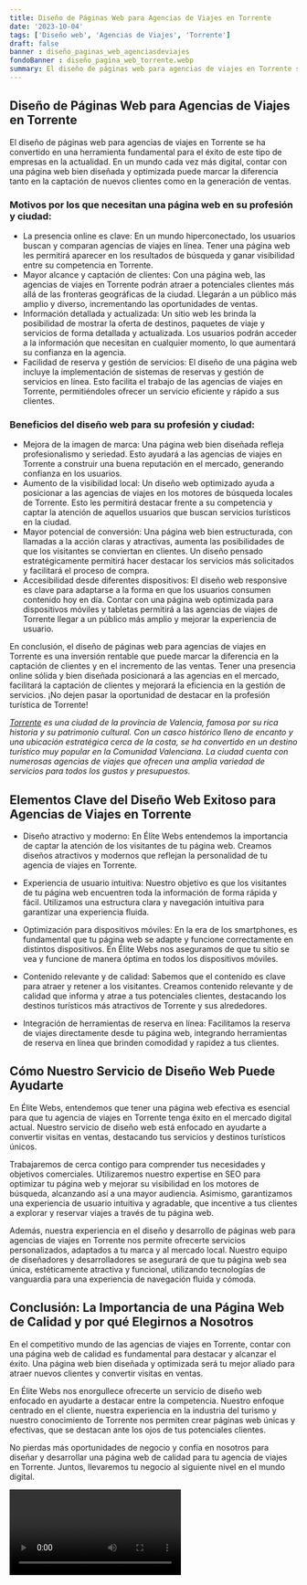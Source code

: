 ```yaml
---
title: Diseño de Páginas Web para Agencias de Viajes en Torrente
date: '2023-10-04'
tags: ['Diseño web', 'Agencias de Viajes', 'Torrente']
draft: false
banner : diseño_paginas_web_agenciasdeviajes
fondoBanner : diseño_pagina_web_torrente.webp
summary: El diseño de páginas web para agencias de viajes en Torrente se ha convertido en una herramienta fundamental para el éxito de este tipo de empresas en la actualidad. En un mundo cada vez más digital, contar con una página web bien diseñada y optimizada puede marcar la diferencia tanto en la captación de nuevos clientes como en la generación de ventas.
---
```


## Diseño de Páginas Web para Agencias de Viajes en Torrente

El diseño de páginas web para agencias de viajes en Torrente se ha convertido en una herramienta fundamental para el éxito de este tipo de empresas en la actualidad. En un mundo cada vez más digital, contar con una página web bien diseñada y optimizada puede marcar la diferencia tanto en la captación de nuevos clientes como en la generación de ventas.

### Motivos por los que necesitan una página web en su profesión y ciudad:

- La presencia online es clave: En un mundo hiperconectado, los usuarios buscan y comparan agencias de viajes en línea. Tener una página web les permitirá aparecer en los resultados de búsqueda y ganar visibilidad entre su competencia en Torrente.
- Mayor alcance y captación de clientes: Con una página web, las agencias de viajes en Torrente podrán atraer a potenciales clientes más allá de las fronteras geográficas de la ciudad. Llegarán a un público más amplio y diverso, incrementando las oportunidades de ventas.
- Información detallada y actualizada: Un sitio web les brinda la posibilidad de mostrar la oferta de destinos, paquetes de viaje y servicios de forma detallada y actualizada. Los usuarios podrán acceder a la información que necesitan en cualquier momento, lo que aumentará su confianza en la agencia.
- Facilidad de reserva y gestión de servicios: El diseño de una página web incluye la implementación de sistemas de reservas y gestión de servicios en línea. Esto facilita el trabajo de las agencias de viajes en Torrente, permitiéndoles ofrecer un servicio eficiente y rápido a sus clientes.

### Beneficios del diseño web para su profesión y ciudad:

- Mejora de la imagen de marca: Una página web bien diseñada refleja profesionalismo y seriedad. Esto ayudará a las agencias de viajes en Torrente a construir una buena reputación en el mercado, generando confianza en los usuarios.
- Aumento de la visibilidad local: Un diseño web optimizado ayuda a posicionar a las agencias de viajes en los motores de búsqueda locales de Torrente. Esto les permitirá destacar frente a su competencia y captar la atención de aquellos usuarios que buscan servicios turísticos en la ciudad.
- Mayor potencial de conversión: Una página web bien estructurada, con llamadas a la acción claras y atractivas, aumenta las posibilidades de que los visitantes se conviertan en clientes. Un diseño pensado estratégicamente permitirá hacer destacar los servicios más solicitados y facilitará el proceso de compra.
- Accesibilidad desde diferentes dispositivos: El diseño web responsive es clave para adaptarse a la forma en que los usuarios consumen contenido hoy en día. Contar con una página web optimizada para dispositivos móviles y tabletas permitirá a las agencias de viajes de Torrente llegar a un público más amplio y mejorar la experiencia de usuario.

En conclusión, el diseño de páginas web para agencias de viajes en Torrente es una inversión rentable que puede marcar la diferencia en la captación de clientes y en el incremento de las ventas. Tener una presencia online sólida y bien diseñada posicionará a las agencias en el mercado, facilitará la captación de clientes y mejorará la eficiencia en la gestión de servicios. ¡No dejen pasar la oportunidad de destacar en la profesión turística de Torrente!

*[Torrente](https://es.wikipedia.org/wiki/Torrente) es una ciudad de la provincia de Valencia, famosa por su rica historia y su patrimonio cultural. Con un casco histórico lleno de encanto y una ubicación estratégica cerca de la costa, se ha convertido en un destino turístico muy popular en la Comunidad Valenciana. La ciudad cuenta con numerosas agencias de viajes que ofrecen una amplia variedad de servicios para todos los gustos y presupuestos.*

<GifSeo />

<Cta />

## Elementos Clave del Diseño Web Exitoso para Agencias de Viajes en Torrente

- Diseño atractivo y moderno: En Élite Webs entendemos la importancia de captar la atención de los visitantes de tu página web. Creamos diseños atractivos y modernos que reflejan la personalidad de tu agencia de viajes en Torrente.

- Experiencia de usuario intuitiva: Nuestro objetivo es que los visitantes de tu página web encuentren toda la información de forma rápida y fácil. Utilizamos una estructura clara y navegación intuitiva para garantizar una experiencia fluida.

- Optimización para dispositivos móviles: En la era de los smartphones, es fundamental que tu página web se adapte y funcione correctamente en distintos dispositivos. En Élite Webs nos aseguramos de que tu sitio se vea y funcione de manera óptima en todos los dispositivos móviles.

- Contenido relevante y de calidad: Sabemos que el contenido es clave para atraer y retener a los visitantes. Creamos contenido relevante y de calidad que informa y atrae a tus potenciales clientes, destacando los destinos turísticos más atractivos de Torrente y sus alrededores.

- Integración de herramientas de reserva en línea: Facilitamos la reserva de viajes directamente desde tu página web, integrando herramientas de reserva en línea que brinden comodidad y rapidez a tus clientes.

## Cómo Nuestro Servicio de Diseño Web Puede Ayudarte

En Élite Webs, entendemos que tener una página web efectiva es esencial para que tu agencia de viajes en Torrente tenga éxito en el mercado digital actual. Nuestro servicio de diseño web está enfocado en ayudarte a convertir visitas en ventas, destacando tus servicios y destinos turísticos únicos.

Trabajaremos de cerca contigo para comprender tus necesidades y objetivos comerciales. Utilizaremos nuestro expertise en SEO para optimizar tu página web y mejorar su visibilidad en los motores de búsqueda, alcanzando así a una mayor audiencia. Asimismo, garantizamos una experiencia de usuario intuitiva y agradable, que incentive a tus clientes a explorar y reservar viajes a través de tu página web.

Además, nuestra experiencia en el diseño y desarrollo de páginas web para agencias de viajes en Torrente nos permite ofrecerte servicios personalizados, adaptados a tu marca y al mercado local. Nuestro equipo de diseñadores y desarrolladores se asegurará de que tu página web sea única, estéticamente atractiva y funcional, utilizando tecnologías de vanguardia para una experiencia de navegación fluida y cómoda.

## Conclusión: La Importancia de una Página Web de Calidad y por qué Elegirnos a Nosotros

En el competitivo mundo de las agencias de viajes en Torrente, contar con una página web de calidad es fundamental para destacar y alcanzar el éxito. Una página web bien diseñada y optimizada será tu mejor aliado para atraer nuevos clientes y convertir visitas en ventas.

En Élite Webs nos enorgullece ofrecerte un servicio de diseño web enfocado en ayudarte a destacar entre la competencia. Nuestro enfoque centrado en el cliente, nuestra experiencia en la industria del turismo y nuestro conocimiento de Torrente nos permiten crear páginas web únicas y efectivas, que se destacan ante los ojos de tus potenciales clientes.

No pierdas más oportunidades de negocio y confía en nosotros para diseñar y desarrollar una página web de calidad para tu agencia de viajes en Torrente. Juntos, llevaremos tu negocio al siguiente nivel en el mundo digital.

<Video />

<CtaBot job='Agencias de Viajes' city='Torrente'/>

<Gmaps query='Torrente+españa+maps' />